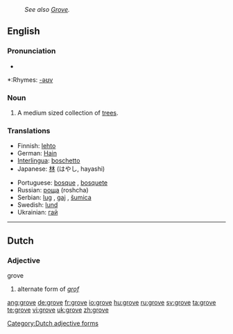:''See also [[Grove]].''
==English==

===Pronunciation===
*{{audio|en-us-grove.ogg|Audio (US)}}

*:Rhymes: [[Rhymes:English:-əʊv|-əʊv]]

===Noun===
{{en-noun}}

# A medium sized collection of [[tree]]s.

===Translations===
{{rfc-level|Translations at L3+ (AutoFormat would have corrected level of Translations)}}
{{trans-top|a medium sized collection of trees}}
*Finnish: [[lehto]]
*German: [[Hain]] {{m}}
*[[Interlingua]]: [[boschetto]]
*Japanese: [[林]] (はやし, hayashi)
{{trans-mid}}
*Portuguese: [[bosque]] {{m}}, [[bosquete]] {{m}}
*Russian: [[роща]] (roshcha) {{f}}
*Serbian: [[lug]] {{m}}, [[gaj]] {{m}}, [[šumica]] {{f}}
*Swedish: [[lund]]
*Ukrainian: [[гай]] {{m}}
{{trans-bottom}}

----

==Dutch==

===Adjective===
;grove

# alternate form of ''[[grof]]''

[[Category:Dutch adjective forms]]

[[ang:grove]]
[[de:grove]]
[[fr:grove]]
[[io:grove]]
[[hu:grove]]
[[ru:grove]]
[[sv:grove]]
[[ta:grove]]
[[te:grove]]
[[vi:grove]]
[[uk:grove]]
[[zh:grove]]